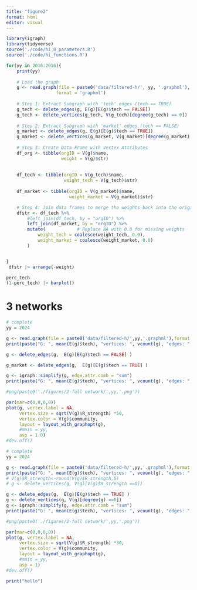 ```yaml
---
title: "figure2"
format: html
editor: visual
---
```


```r
library(igraph)
library(tidyverse)
source('./code/hi_0_parameters.R')
source('./code/hi_functions.R')

```

```r

for(yy in 2016:2016){
    print(yy)
    
    # Load the graph
    g <- read.graph(file = paste0('data/filtered-h/', yy, '.graphml'),
                   format = 'graphml')
    
    # Step 1: Extract Subgraph with 'tech' edges (tech == TRUE)
    g_tech <- delete_edges(g, E(g)[E(g)$tech == FALSE])
    g_tech <- delete_vertices(g_tech, V(g_tech)[degree(g_tech) == 0])
    
    # Step 2: Extract Subgraph with 'market' edges (tech == FALSE)
    g_market <- delete_edges(g, E(g)[E(g)$tech == TRUE])
    g_market <- delete_vertices(g_market, V(g_market)[degree(g_market) == 0])
    
    # Step 3: Create Data Frame with Vertex Attributes
    df_org <- tibble(orgID = V(g)$name,
                     weight = V(g)$str)
    
    
    df_tech <- tibble(orgID = V(g_tech)$name,
                      weight_tech = V(g_tech)$str)
    
    df_market <- tibble(orgID = V(g_market)$name,
                        weight_market = V(g_market)$str)

    # Step 4: Join data frames to merge the weights back into the original orgID list
    dfstr <- df_tech %>%
        #left_join(df_tech, by = "orgID") %>%
        left_join(df_market, by = "orgID") %>%
        mutate(            # Replace NA with 0.0 for missing weights
            weight_tech = coalesce(weight_tech, 0.0),
            weight_market = coalesce(weight_market, 0.0) 
        )


}
 dfstr |> arrange(-weight)

```

```r
perc_tech 
(1-perc_tech) |> barplot()
```

# 3 networks

```r
# complete
yy = 2024

g <- read.graph(file = paste0('data/filtered-h/',yy,'.graphml'),format = 'graphml') 
print(paste("G: ", mean(E(g)$tech), "vertices: ", vcount(g), "edges: ", ecount(g)))

g <- delete_edges(g,  E(g)[E(g)$tech == FALSE] )

g_market <- delete_edges(g,  E(g)[E(g)$tech == TRUE] )

g <- igraph::simplify(g, edge.attr.comb = "sum")
print(paste("G: ", mean(E(g)$tech), "vertices: ", vcount(g), "edges: ", ecount(g)))

#png(paste0('./figures/2-full network/',yy,'.png'))

par(mar=c(0,0,0,0))
plot(g, vertex.label = NA, 
     vertex.size = sqrt(V(g)$R_strength) *50,
     vertex.color = V(g)$community,
     layout = layout_with_graphopt(g), 
     #main = yy, 
     asp = 1.0)
#dev.off()

```

```r
# complete
yy = 2024

g <- read.graph(file = paste0('data/filtered-h/',yy,'.graphml'),format = 'graphml') 
print(paste("G: ", mean(E(g)$tech), "vertices: ", vcount(g), "edges: ", ecount(g)))
# V(g)$R_strength<-round(V(g)$R_strength,5)
# g <- delete_vertices(g, V(g)[V(g)$R_strength ==0])

g <- delete_edges(g,  E(g)[E(g)$tech == TRUE] )
g <- delete_vertices(g, V(g)[degree(g) ==0]) 
g <- igraph::simplify(g, edge.attr.comb = "sum")
print(paste("G: ", mean(E(g)$tech), "vertices: ", vcount(g), "edges: ", ecount(g)))

#png(paste0('./figures/2-full network/',yy,'.png'))

par(mar=c(0,0,0,0))
plot(g, vertex.label = NA, 
     vertex.size = sqrt(V(g)$R_strength) *30,
     vertex.color = V(g)$community,
     layout = layout_with_graphopt(g), 
     #main = yy, 
     asp = 1)
#dev.off()

```

```r
print("hello")
```
